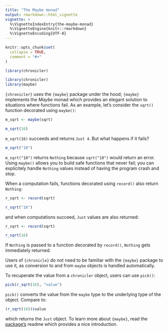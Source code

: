 ```yaml
---
title: "The Maybe monad"
output: rmarkdown::html_vignette
vignette: >
  %\VignetteIndexEntry{the-maybe-monad}
  %\VignetteEngine{knitr::rmarkdown}
  %\VignetteEncoding{UTF-8}
---
```


```r
knitr::opts_chunk$set(
  collapse = TRUE,
  comment = "#>"
)
```

```r
library(chronicler)
```

<!-- WARNING - This vignette is generated by {fusen} from dev/maybe-monad.Rmd: do not edit by hand -->

```r
library(chronicler)
library(maybe)
```

`{chronicler}` uses the `{maybe}` package under the hood; `{maybe}` implements the *Maybe* 
monad which provides an elegant solution to situations where functions fail. As an example,
let’s consider the `sqrt()` function decorated using `maybe()`:


```r
m_sqrt <- maybe(sqrt)

m_sqrt(16)
```

`m_sqrt(16)` succeeds and returns `Just 4`. But what happens if it fails?


```r
m_sqrt("10")
```

`m_sqrt("10")` returns `Nothing` because `sqrt("10")` would return an error. Using `maybe()` allows
you to build safe functions that never fail; you can explicitely handle `Nothing` values instead
of having the program crash and stop.

When a computation fails, functions decorated using `record()` also return `Nothing`:


```r
r_sqrt <- record(sqrt)

r_sqrt("16")
```

and when computations succeed, `Just` values are also returned:


```r
r_sqrt <- record(sqrt)

r_sqrt(16)
```

If `Nothing` is passed to a function decorated by `record()`, `Nothing` gets immediately returned.

Users of `{chronicle}` do not need to be familiar with the `{maybe}` package to use it, as conversion
to and from `maybe` objects is handled automatically.

To recuperate the value from a `chronicler` object, users can use `pick()`:


```r
pick(r_sqrt(16), "value")
```

`pick()` converts the value from the `maybe` type to the underlying type of the object. Compare
to:


```r
(r_sqrt(16))$value
```

which returns the `Just` object. To learn more about `{maybe}`, read the 
[package’s](https://armcn.github.io/maybe/) readme which provides a nice introduction.

